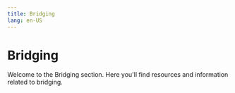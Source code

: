 ```yaml
---
title: Bridging
lang: en-US
---
```



# Bridging

Welcome to the Bridging section. Here you'll find resources and information related to bridging.

<Cards>
  <Card title="Bridging Basics" href="/builders/app-developers/bridging/basics" />
  <Card title="Custom Bridges" href="/builders/app-developers/bridging/custom-bridge" />
  <Card title="Sending Data Between L1 and L2" href="/builders/app-developers/bridging/messaging" />
  <Card title="Using the Standard Bridge" href="/builders/app-developers/bridging/standard-bridge" />
</Cards>